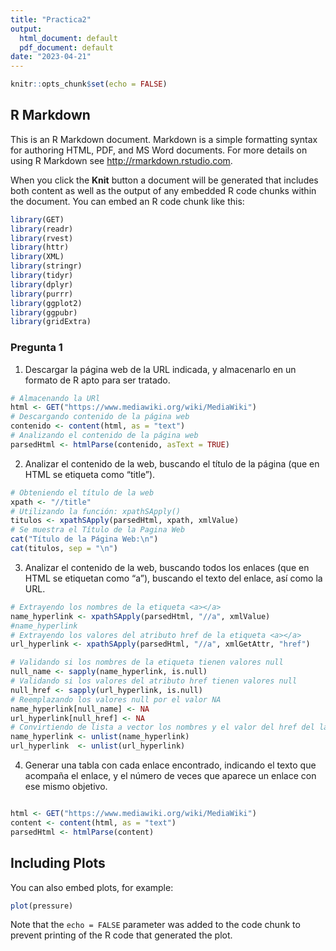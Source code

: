 ```yaml
---
title: "Practica2"
output:
  html_document: default
  pdf_document: default
date: "2023-04-21"
---
```


```r
knitr::opts_chunk$set(echo = FALSE)
```

## R Markdown

This is an R Markdown document. Markdown is a simple formatting syntax for authoring HTML, PDF, and MS Word documents. For more details on using R Markdown see <http://rmarkdown.rstudio.com>.

When you click the **Knit** button a document will be generated that includes both content as well as the output of any embedded R code chunks within the document. You can embed an R code chunk like this:
```r
library(GET)
library(readr)
library(rvest)
library(httr)
library(XML)
library(stringr)
library(tidyr)
library(dplyr) 
library(purrr)
library(ggplot2)
library(ggpubr)
library(gridExtra)

```
### Pregunta 1

1. Descargar la página web de la URL indicada, y almacenarlo en un formato de R apto para ser tratado.

```r
# Almacenando la URl 
html <- GET("https://www.mediawiki.org/wiki/MediaWiki")
# Descargando contenido de la página web
contenido <- content(html, as = "text")
# Analizando el contenido de la página web
parsedHtml <- htmlParse(contenido, asText = TRUE)
```

2. Analizar el contenido de la web, buscando el título de la página (que en HTML se etiqueta como “title”).

```r
# Obteniendo el título de la web
xpath <- "//title"
# Utilizando la función: xpathSApply()
titulos <- xpathSApply(parsedHtml, xpath, xmlValue)
# Se muestra el Título de la Pagina Web
cat("Título de la Página Web:\n")
cat(titulos, sep = "\n")
```
3. Analizar el contenido de la web, buscando todos los enlaces (que en HTML se etiquetan como “a”), buscando el texto del enlace, así como la URL.

```r
# Extrayendo los nombres de la etiqueta <a></a>
name_hyperlink <- xpathSApply(parsedHtml, "//a", xmlValue)
#name_hyperlink 
# Extrayendo los valores del atributo href de la etiqueta <a></a>
url_hyperlink <- xpathSApply(parsedHtml, "//a", xmlGetAttr, "href")

# Validando si los nombres de la etiqueta tienen valores null
null_name <- sapply(name_hyperlink, is.null)
# Validando si los valores del atributo href tienen valores null
null_href <- sapply(url_hyperlink, is.null)
# Reemplazando los valores null por el valor NA
name_hyperlink[null_name] <- NA
url_hyperlink[null_href] <- NA
# Convirtiendo de lista a vector los nombres y el valor del href del la etiqueta <a></a>
name_hyperlink <- unlist(name_hyperlink)
url_hyperlink  <- unlist(url_hyperlink)
```
4. Generar una tabla con cada enlace encontrado, indicando el texto que acompaña el enlace, y el número de veces que aparece un enlace con ese mismo objetivo.
```r

```
```r
html <- GET("https://www.mediawiki.org/wiki/MediaWiki")
content <- content(html, as = "text")
parsedHtml <- htmlParse(content)
```

## Including Plots

You can also embed plots, for example:

```r
plot(pressure)
```

Note that the `echo = FALSE` parameter was added to the code chunk to prevent printing of the R code that generated the plot.
